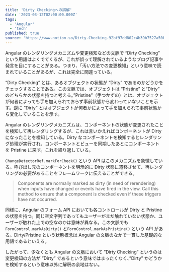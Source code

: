 ```yaml
---
title: 'Dirty Checkingへの誤解'
date: '2023-03-12T02:00:00.000Z'
tags:
  - 'Angular'
  - 'tech'
published: true
source: 'https://www.notion.so/Dirty-Checking-92bf97dd802c4b39b7527a50b5875273'
---
```



Angular のレンダリングメカニズムや変更検知などの文脈で “Dirty Checking” という用語はよくでてくるが、これが誤って理解されているようなブログ記事や発言を目にすることがある。つまり、「汚い方法での変更検知」という意味で読まれていることがあるが、これは完全に間違っている。

“Dirty Checking” とは、あるオブジェクトの状態が “Dirty” であるのかどうかをチェックすることである。この文脈では、オブジェクトは “Pristine” と“Dirty” のどちらかの状態を持つと考える。”Pristine”（手つかずの）とは、オブジェクトが何者によっても手を加えられておらず事前状態から変わっていないことを示す。逆に “Dirty” とはオブジェクトが何者かによって手を加えられて事前状態から変化していることを示す。

Angular のレンダリングメカニズムは、コンポーネントの状態が変更されたことを検知して再レンダリングするが、これは言いかえればコンポーネントが Dirty になったことを検知している。Dirty なコンポーネントを検知するとレンダリング処理が実行され、コンポーネントとビューを同期したあとにコンポーネントを Pristine に戻す。これを繰り返している。

`ChangeDetectorRef.markForCheck()` という API はこのメカニズムを象徴している。呼び出し元のコンポーネントを明示的に Dirty 状態に遷移させて、再レンダリングの必要があることをフレームワークに伝えることができる。

<LinkPreview src="https://angular.io/api/core/ChangeDetectorRef#markforcheck" />

> Components are normally marked as dirty (in need of rerendering) when inputs have changed or events have fired in the view. Call this method to ensure that a component is checked even if these triggers have not occurred.

同様に、Angular のフォーム API においても各コントロールが Dirty と Pristine の状態を持つ。同じ空文字列であってもユーザーがまだ触れていない状態か、ユーザーが触れた上での空なのかは意味が異なる。この文脈でも `FormControl.markAsDirty()` と`FormControl.markAsPristine()` という API がある。Dirty/Pristine という状態概念は Angular の文脈のなかで一貫した基礎的な用語であるといえる。

したがって、少なくとも Angular の文脈において ”Dirty Checking” というのは変更検知の方法が ”Dirty” であるという意味ではまったくなく、”Dirty” かどうかを検知するという意味以外に解釈の余地はない。
